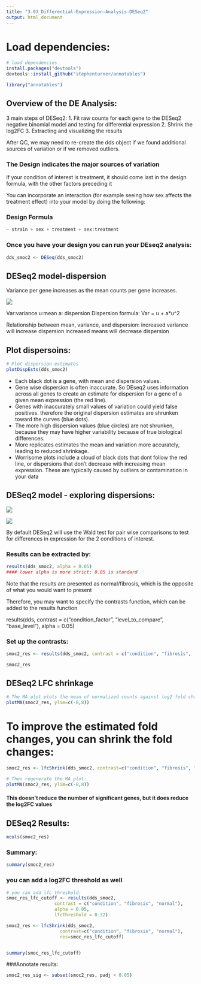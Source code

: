 ```yaml
---
title: "3.03_Differential-Expression-Analysis-DESeq2"
output: html_document
---
```


# Load dependencies:
```r
# load dependencies
install.packages("devtools")
devtools::install_github("stephenturner/annotables")

library("annotables")
```

## Overview of the DE Analysis:
3 main steps of DESeq2:
1. Fit raw counts for each gene to the DESeq2 negative binomial model and testing for differential expression
2. Shrink the log2FC
3. Extracting and visualizing the results

After QC, we may need to re-create the dds object if we found additional sources of variation or if we removed outliers.

### The Design indicates the major sources of variation
If your condition of interest is treatment, it should come last in the design formula, with the other factors preceding it

You can incorporate an interaction (for example seeing how sex affects the treatment effect) into your model by doing the following:

### Design Formula
```r
~ strain + sex + treatment + sex:treatment
```

### Once you have your design you can run your DEseq2 analysis:
```r
dds_smoc2 <- DESeq(dds_smoc2)
```

## DESeq2 model-dispersion

Variance per gene increases as the mean counts per gene increases.

![](../Input_Data/variance-counts.png)

Var:variance
u:mean
a: dispersion
Dispersion formula: Var = u + a*u^2

Relationship between mean, variance, and dispersion:
increased variance will increase dispersion
increased means will decrease dispersion



## Plot dispersoins:

```r
# Plot dispersion estimates
plotDispEsts(dds_smoc2)
```

* Each black dot is a gene, with mean and dispersion values.
* Gene wise dispersion is often inaccurate. So DEseq2 uses information across all genes to create an estimate for dispersion for a gene of a given mean expression (the red line). 
* Genes with inaccurately small values of variation could yield false positives. therefore the original dispersion estimates are shrunken toward the curves (blue dots). 
* The more high dispersion values (blue circles) are not shrunken, because they may have higher variability because of true biological differences. 
* More replicates estimates the mean and variation more accurately, leading to reduced shrinkage. 
* Worrisome plots include a cloud of black dots that dont follow the red line, or dispersions that don't decrease with increasing mean expression. These are typically caused by outliers or contamination in your data


## DESeq2 model - exploring dispersions:

![](../Input_Data/nbm.png)

![](../Input_Data/calc.png)

By default DESeq2 will use the Wald test for pair wise comparisons to test for differences in expression for the 2 conditions of interest.

### Results can be extracted by:
```r
results(dds_smoc2, alpha = 0.05)
#### lower alpha is more strict; 0.05 is standard
```
Note that the results are presented as normal/fibrosis, which is the opposite of what you would want to present

Therefore, you may want to specify the contrasts function, which can be added to the results function

results(dds, contrast = c("condition_factor", "level_to_compare", "base_level"),          alpha = 0.05)

### Set up the contrasts:
```r
smoc2_res <- results(dds_smoc2, contrast = c("condition", "fibrosis",              "normal"), alpha = 0.05)

smoc2_res
```

## DESeq2 LFC shrinkage
```r
# The MA plot plots the mean of normalized counts against log2 fold change.
plotMA(smoc2_res, ylim=c(-8,8))
```

# To improve the estimated fold changes, you can shrink the fold changes:
```r
smoc2_res <- lfcShrink(dds_smoc2, contrast=c("condition", "fibrosis", "normal"), res=smoc2_res)

# Then regenerate the MA plot:
plotMA(smoc2_res, ylim=c(-8,8))
```

#### This doesn't reduce the number of significant genes, but it does reduce the log2FC values


## DESeq2 Results:
```r
mcols(smoc2_res)
```

### Summary:
```r
summary(smoc2_res)
```
### you can add a log2FC threshold as well
```r
# you can add lfc threshold:
smoc_res_lfc_cutoff <- results(dds_smoc2, 
                  contrast = c("condition", "fibrosis", "normal"), 
                  alpha = 0.05, 
                  lfcThreshold = 0.32)

smoc2_res <- lfcShrink(dds_smoc2, 
                    contrast=c("condition", "fibrosis", "normal"), 
                    res=smoc_res_lfc_cutoff)


summary(smoc_res_lfc_cutoff)
```
###Annotate results:
```r
smoc2_res_sig <- subset(smoc2_res, padj < 0.05)
```

















